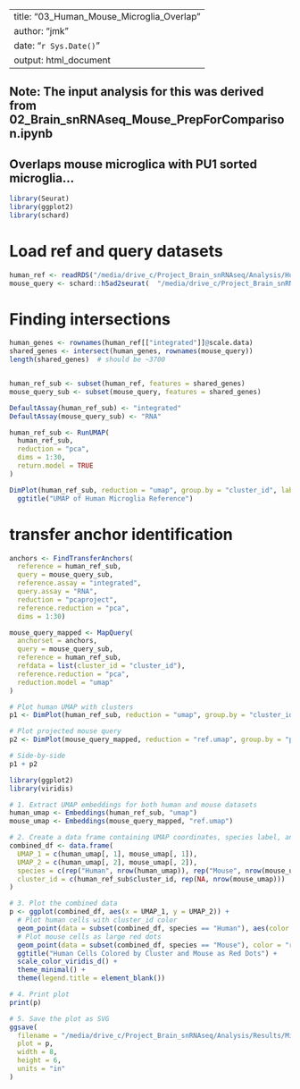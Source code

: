 



---
title: "03_Human_Mouse_Microglia_Overlap"
author: "jmk"
date: "`r Sys.Date()`"
output: html_document
---

## Note: The input analysis for this was derived from 02_Brain_snRNAseq_Mouse_PrepForComparison.ipynb
## Overlaps mouse microglica with PU1 sorted microglia...

```r
library(Seurat)
library(ggplot2)
library(schard)
```



# Load ref and query datasets

```r
human_ref <- readRDS("/media/drive_c/Project_Brain_snRNAseq/Analysis/Human/human_MG_reference.rds")
mouse_query <- schard::h5ad2seurat(  "/media/drive_c/Project_Brain_snRNAseq/Analysis/Results/Microglia_analysis/integrated_mouseMG_data.h5ad")

```



# Finding intersections

```r

human_genes <- rownames(human_ref[["integrated"]]@scale.data)
shared_genes <- intersect(human_genes, rownames(mouse_query))
length(shared_genes)  # should be ~3700


human_ref_sub <- subset(human_ref, features = shared_genes)
mouse_query_sub <- subset(mouse_query, features = shared_genes)

DefaultAssay(human_ref_sub) <- "integrated"
DefaultAssay(mouse_query_sub) <- "RNA"


```



```r
human_ref_sub <- RunUMAP(
  human_ref_sub,
  reduction = "pca",
  dims = 1:30,
  return.model = TRUE
)

```


```r
DimPlot(human_ref_sub, reduction = "umap", group.by = "cluster_id", label = TRUE) +
  ggtitle("UMAP of Human Microglia Reference")

```


# transfer anchor identification

```r
anchors <- FindTransferAnchors(
  reference = human_ref_sub,
  query = mouse_query_sub,
  reference.assay = "integrated",
  query.assay = "RNA",
  reduction = "pcaproject",
  reference.reduction = "pca",
  dims = 1:30)
```


```r
mouse_query_mapped <- MapQuery(
  anchorset = anchors,
  query = mouse_query_sub,
  reference = human_ref_sub,
  refdata = list(cluster_id = "cluster_id"),
  reference.reduction = "pca",
  reduction.model = "umap"
)

```



```r
# Plot human UMAP with clusters
p1 <- DimPlot(human_ref_sub, reduction = "umap", group.by = "cluster_id", label = TRUE) + ggtitle("Human Reference")

# Plot projected mouse query
p2 <- DimPlot(mouse_query_mapped, reduction = "ref.umap", group.by = "predicted.cluster_id", label = TRUE) + ggtitle("Mapped Mouse")

# Side-by-side
p1 + p2

```



```r
library(ggplot2)
library(viridis)

# 1. Extract UMAP embeddings for both human and mouse datasets
human_umap <- Embeddings(human_ref_sub, "umap")
mouse_umap <- Embeddings(mouse_query_mapped, "ref.umap")

# 2. Create a data frame containing UMAP coordinates, species label, and human cluster information
combined_df <- data.frame(
  UMAP_1 = c(human_umap[, 1], mouse_umap[, 1]),
  UMAP_2 = c(human_umap[, 2], mouse_umap[, 2]),
  species = c(rep("Human", nrow(human_umap)), rep("Mouse", nrow(mouse_umap))),
  cluster_id = c(human_ref_sub$cluster_id, rep(NA, nrow(mouse_umap)))  # Only human has clusters
)

# 3. Plot the combined data
p <- ggplot(combined_df, aes(x = UMAP_1, y = UMAP_2)) +
  # Plot human cells with cluster_id color
  geom_point(data = subset(combined_df, species == "Human"), aes(color = as.factor(cluster_id)), size = 1.5) +
  # Plot mouse cells as large red dots
  geom_point(data = subset(combined_df, species == "Mouse"), color = "red", size = 3) +
  ggtitle("Human Cells Colored by Cluster and Mouse as Red Dots") +
  scale_color_viridis_d() +
  theme_minimal() +
  theme(legend.title = element_blank())

# 4. Print plot
print(p)

# 5. Save the plot as SVG
ggsave(
  filename = "/media/drive_c/Project_Brain_snRNAseq/Analysis/Results/Microglia_analysis/human_mouse_combined_umap.svg",
  plot = p,
  width = 8,
  height = 6,
  units = "in"
)


```


